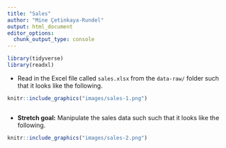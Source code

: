 ---
title: "Sales"
author: "Mine Çetinkaya-Rundel"
output: html_document
editor_options: 
  chunk_output_type: console
---

```{r load-packages, message=FALSE}
library(tidyverse)
library(readxl)
```

-   Read in the Excel file called `sales.xlsx` from the `data-raw/` folder such that it looks like the following.

```{r echo=FALSE, out.width="20%"}
knitr::include_graphics("images/sales-1.png")
```

```{r}

```

-   **Stretch goal:** Manipulate the sales data such such that it looks like the following.

```{r echo=FALSE, out.width="25%"}
knitr::include_graphics("images/sales-2.png")
```

```{r}

```
